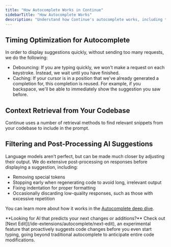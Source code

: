 ```yaml
---
title: "How Autocomplete Works in Continue"
sidebarTitle: "How Autocomplete Works"
description: "Understand how Continue's autocomplete works, including timing optimization, context retrieval from your codebase, and filtering to improve AI code suggestions."
---
```


## Timing Optimization for Autocomplete

In order to display suggestions quickly, without sending too many requests, we do the following:

- Debouncing: If you are typing quickly, we won't make a request on each keystroke. Instead, we wait until you have finished.
- Caching: If your cursor is in a position that we've already generated a completion for, this completion is reused. For example, if you backspace, we'll be able to immediately show the suggestion you saw before.

## Context Retrieval from Your Codebase

Continue uses a number of retrieval methods to find relevant snippets from your codebase to include in the prompt.

## Filtering and Post-Processing AI Suggestions

Language models aren't perfect, but can be made much closer by adjusting their output. We do extensive post-processing on responses before displaying a suggestion, including:

- Removing special tokens
- Stopping early when regenerating code to avoid long, irrelevant output
- Fixing indentation for proper formatting
- Occasionally discarding low-quality responses, such as those with excessive repetition

You can learn more about how it works in the [Autocomplete deep dive](/customization/models#autocomplete).

<Info>
  **Looking for AI that predicts your next changes or additions?** Check out
  [Next Edit](/ide-extensions/autocomplete/next-edit), an experimental feature that
  proactively suggests code changes before you even start typing, going beyond
  traditional autocomplete to anticipate entire code modifications.
</Info>
